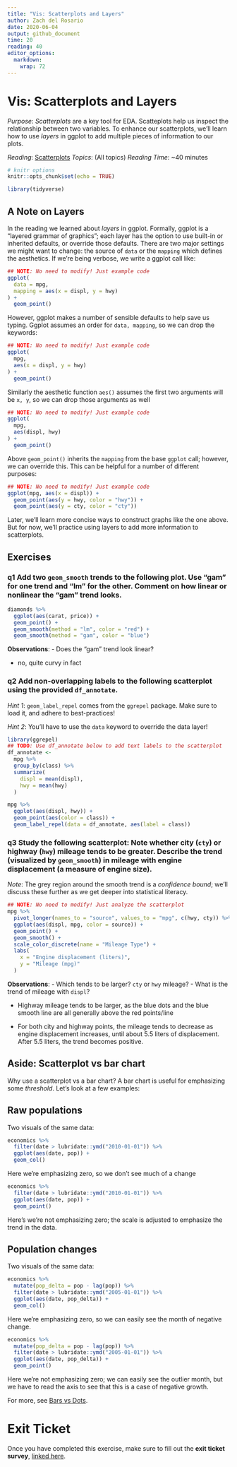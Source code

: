 ```yaml
---
title: "Vis: Scatterplots and Layers"
author: Zach del Rosario
date: 2020-06-04
output: github_document
time: 20
reading: 40
editor_options: 
  markdown: 
    wrap: 72
---
```


# Vis: Scatterplots and Layers

*Purpose*: *Scatterplots* are a key tool for EDA. Scatteplots help us
inspect the relationship between two variables. To enhance our
scatterplots, we'll learn how to use *layers* in ggplot to add multiple
pieces of information to our plots.

*Reading*: [Scatterplots](https://rstudio.cloud/learn/primers/3.5)
*Topics*: (All topics) *Reading Time*: \~40 minutes

```r
# knitr options
knitr::opts_chunk$set(echo = TRUE)
```

```r
library(tidyverse)

```

## A Note on Layers

<!-- -------------------------------------------------- -->

In the reading we learned about *layers* in ggplot. Formally, ggplot is
a "layered grammar of graphics"; each layer has the option to use
built-in or inherited defaults, or override those defaults. There are
two major settings we might want to change: the source of `data` or the
`mapping` which defines the aesthetics. If we're being verbose, we write
a ggplot call like:

```r
## NOTE: No need to modify! Just example code
ggplot(
  data = mpg,
  mapping = aes(x = displ, y = hwy)
) +
  geom_point()
```

However, ggplot makes a number of sensible defaults to help save us
typing. Ggplot assumes an order for `data, mapping`, so we can drop the
keywords:

```r
## NOTE: No need to modify! Just example code
ggplot(
  mpg,
  aes(x = displ, y = hwy)
) +
  geom_point()
```

Similarly the aesthetic function `aes()` assumes the first two arguments
will be `x, y`, so we can drop those arguments as well

```r
## NOTE: No need to modify! Just example code
ggplot(
  mpg,
  aes(displ, hwy)
) +
  geom_point()
```

Above `geom_point()` inherits the `mapping` from the base `ggplot` call;
however, we can override this. This can be helpful for a number of
different purposes:

```r
## NOTE: No need to modify! Just example code
ggplot(mpg, aes(x = displ)) +
  geom_point(aes(y = hwy, color = "hwy")) +
  geom_point(aes(y = cty, color = "cty"))
```

Later, we'll learn more concise ways to construct graphs like the one
above. But for now, we'll practice using layers to add more information
to scatterplots.

## Exercises

<!-- -------------------------------------------------- -->

### **q1** Add two `geom_smooth` trends to the following plot. Use "gam" for one trend and "lm" for the other. Comment on how linear or nonlinear the "gam" trend looks.

```r
diamonds %>%
  ggplot(aes(carat, price)) +
  geom_point() +
  geom_smooth(method = "lm", color = "red") +
  geom_smooth(method = "gam", color = "blue")
```

**Observations**: - Does the "gam" trend look linear?

-   no, quite curvy in fact

### **q2** Add non-overlapping labels to the following scatterplot using the provided `df_annotate`.

*Hint 1*: `geom_label_repel` comes from the `ggrepel` package. Make sure
to load it, and adhere to best-practices!

*Hint 2*: You'll have to use the `data` keyword to override the data
layer!

```r
library(ggrepel)
## TODO: Use df_annotate below to add text labels to the scatterplot
df_annotate <-
  mpg %>%
  group_by(class) %>%
  summarize(
    displ = mean(displ),
    hwy = mean(hwy)
  )

mpg %>%
  ggplot(aes(displ, hwy)) +
  geom_point(aes(color = class)) +
  geom_label_repel(data = df_annotate, aes(label = class))
```

### **q3** Study the following scatterplot: Note whether city (`cty`) or highway (`hwy`) mileage tends to be greater. Describe the trend (visualized by `geom_smooth`) in mileage with engine displacement (a measure of engine size).

*Note*: The grey region around the smooth trend is a *confidence bound*;
we'll discuss these further as we get deeper into statistical literacy.

```r
## NOTE: No need to modify! Just analyze the scatterplot
mpg %>%
  pivot_longer(names_to = "source", values_to = "mpg", c(hwy, cty)) %>%
  ggplot(aes(displ, mpg, color = source)) +
  geom_point() +
  geom_smooth() +
  scale_color_discrete(name = "Mileage Type") +
  labs(
    x = "Engine displacement (liters)",
    y = "Mileage (mpg)"
  )
```

**Observations**: - Which tends to be larger? `cty` or `hwy` mileage? -
What is the trend of mileage with `displ`?

-   Highway mileage tends to be larger, as the blue dots and the blue
    smooth line are all generally above the red points/line

-   For both city and highway points, the mileage tends to decrease as
    engine displacement increases, until about 5.5 liters of
    displacement. After 5.5 liters, the trend becomes positive.

## Aside: Scatterplot vs bar chart

<!-- -------------------------------------------------- -->

Why use a scatterplot vs a bar chart? A bar chart is useful for
emphasizing some *threshold*. Let's look at a few examples:

## Raw populations

<!-- ------------------------- -->

Two visuals of the same data:

```r
economics %>%
  filter(date > lubridate::ymd("2010-01-01")) %>%
  ggplot(aes(date, pop)) +
  geom_col()
```

Here we're emphasizing zero, so we don't see much of a change

```r
economics %>%
  filter(date > lubridate::ymd("2010-01-01")) %>%
  ggplot(aes(date, pop)) +
  geom_point()
```

Here's we're not emphasizing zero; the scale is adjusted to emphasize
the trend in the data.

## Population changes

<!-- ------------------------- -->

Two visuals of the same data:

```r
economics %>%
  mutate(pop_delta = pop - lag(pop)) %>%
  filter(date > lubridate::ymd("2005-01-01")) %>%
  ggplot(aes(date, pop_delta)) +
  geom_col()
```

Here we're emphasizing zero, so we can easily see the month of negative
change.

```r
economics %>%
  mutate(pop_delta = pop - lag(pop)) %>%
  filter(date > lubridate::ymd("2005-01-01")) %>%
  ggplot(aes(date, pop_delta)) +
  geom_point()
```

Here we're not emphasizing zero; we can easily see the outlier month,
but we have to read the axis to see that this is a case of negative
growth.

For more, see [Bars vs
Dots](https://dcl-data-vis.stanford.edu/discrete-continuous.html#bars-vs.-dots).

<!-- include-exit-ticket -->

# Exit Ticket

<!-- -------------------------------------------------- -->

Once you have completed this exercise, make sure to fill out the **exit
ticket survey**, [linked
here](https://docs.google.com/forms/d/e/1FAIpQLSeuq2LFIwWcm05e8-JU84A3irdEL7JkXhMq5Xtoalib36LFHw/viewform?usp=pp_url&entry.693978880=e-vis04-scatterplot-assignment.Rmd).
